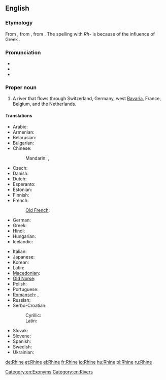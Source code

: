 ==English==
{{wikipedia}}

===Etymology===
From {{etyl|ang|en}} {{term|Rin|Rīn|lang=ang}}, from {{proto|Germanic|Rīnaz|lang=en}}, from {{etyl|cel|en}}. The spelling with ''Rh-'' is because of the influence of Greek {{term|Ῥῆνος|tr=Rhēnos}}.

===Pronunciation===
* {{IPA|/raɪn/}}
* {{audio|en-us-Rhine.ogg|Audio (US)}}
* {{rhymes|aɪn}}

===Proper noun===
{{en-proper noun|head=the Rhine}}

# A river that flows through Switzerland, Germany, west [[Bavaria]], France, Belgium, and the Netherlands.

====Translations====
{{trans-top|river that flows through Europe}}
* Arabic: {{t|ar|نهر الراين|m|tr=nahr al-rayn|sc=Arab}}
* Armenian: {{t-|hy|Հռենոս|tr=Hṙenos}}
* Belarusian: {{t|be|Рэйн|m|tr=Rejn|sc=Cyrl}}
* Bulgarian: {{t|bg|Рейн|m|tr=Rejn|sc=Cyrl}}
* Chinese:
*: Mandarin: {{t|zh|萊茵河|sc=Hani}}, {{t|zh|莱茵河|tr=Láiyīn hé|sc=Hani}}
* Czech: {{t-|cs|Rýn|m}}
* Danish: {{t-|da|Rhinen}}
* Dutch: {{t+|nl|Rijn|m}}
* Esperanto: {{t-|eo|Rejno|xs=Esperanto}}
* Estonian: {{t-|et|Rein}}
* Finnish: {{t+|fi|Rein}}
* French: {{t+|fr|Rhin|m}}
*: [[Old French]]: {{tø|fro|Rin|m}}
* German: {{t+|de|Rhein|m}}
* Greek: {{t+|el|Ρήνος|m|tr=Rínos|sc=Grek}}
* Hindi: {{t|hi|राइन|tr=rā'in|sc=Deva}}
* Hungarian: {{t+|hu|Rajna}}
* Icelandic: {{t+|is|Rín|f}}
{{trans-mid}}
* Italian: {{t-|it|Reno|m}}
* Japanese: {{t|ja|ライン川|tr=Rain-gawa|sc=Jpan}}
* Korean: {{t|ko|라인 강|tr=Rain gang|sc=Kore}}
* Latin: {{t+|la|Rhenus}}
* [[Macedonian]]: {{t-|mk|Рајна|f|tr=Rájna}}
* [[Old Norse]]: {{tø|non|Rín|f}}
* Polish: {{t+|pl|Ren|m}}
* Portuguese: {{t+|pt|Reno|m}}
* [[Romansch]]: {{t|rm|Rain|m}}, {{t|rm|Rein|m}}
* Russian: {{t-|ru|Рейн|m|tr=Rejn|sc=Cyrl}}
* Serbo-Croatian:
*: Cyrillic: {{t|sh|Рајна|f|sc=Cyrl}}
*: Latin: {{t|sh|Rajna|f}}
* Slovak: {{t|sk|Rýn}}
* Slovene: {{t|sl|Ren|m}}
* Spanish: {{t-|es|Rin|m}}
* Swedish: {{t-|sv|Rhen}}
* Ukrainian: {{t|uk|Рейн|m|tr=Rejn|sc=Cyrl}}
{{trans-bottom}}

[[Category:en:Exonyms]]
[[Category:en:Rivers]]

[[de:Rhine]]
[[et:Rhine]]
[[el:Rhine]]
[[fr:Rhine]]
[[io:Rhine]]
[[hu:Rhine]]
[[pl:Rhine]]
[[ru:Rhine]]